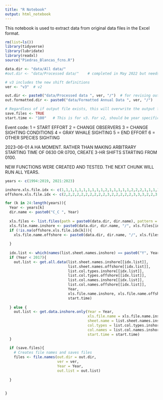```yaml
---
title: "R Notebook"
output: html_notebook
---
```


This notebook is used to extract data from original data files in the Excel format. 

```r
rm(list=ls())
library(tidyverse)
library(lubridate)
library(readxl)
source("Piedras_Blancas_fcns.R")

data.dir <- "data/All data/"
#out.dir <- "data/Processed data/"    # completed in May 2022 but needs revisions

# v3 includes the new shift definitions
ver <- "v3"  # v2

out.dir <- paste0("data/Processed data ", ver, "/")  # for revising outputs
out.formatted.dir <- paste0("data/Formatted Annual Data ", ver, "/")

# Regardless of if output file exists, this will overwrite the output files
save.files <- TRUE
start.time <- "100"   # This is for v3. For v2, should be year specific.


```

Event code:
1 = START EFFORT
2 = CHANGE OBSERVERS
3 = CHANGE SIGHTING CONDITIONS
4 = GRAY WHALE SIGHTING
5 = END EFFORT
6 = OTHER SPECIES SIGHTING

2023-06-01 A HA MOMENT. RATHER THAN MAKING ARBITRARY STARTING TIME OF 0630 OR 0700, CREATE 3-HR SHIFTS STARTING FROM 0100. 

NEW FUNCTIONS WERE CREATED AND TESTED. THE NEXT CHUNK WILL RUN ALL YEARS. 

```r
years <- c(1994:2019, 2021:2023)

inshore.xls.file.idx <- c(1,1,1,1,1,1,1,1,1,1,2,1,1,1,1,1,2,2,2,1,1,1,1,1,1,1,1,1,1)
offshore.xls.file.idx <- c(2,2,2,2,2,2,2,2,2,2,3,2,2,2,2,2,3,3,3,2,2,3,2,NA,NA,NA,NA,NA,NA)

for (k in 24:length(years)){
  Year <- years[k]
  dir.name <- paste0("C_C ", Year)
  
  xls.files <- list.files(path = paste0(data.dir, dir.name), pattern = ".xls")
  xls.file.name.inshore <- paste0(data.dir, dir.name, "/", xls.files[inshore.xls.file.idx[k]])
  if (!is.na(offshore.xls.file.idx[k])){
    xls.file.name.offshore <- paste0(data.dir, dir.name, "/", xls.files[offshore.xls.file.idx[k]])
    
  }
  
  idx.list <- which(names(list.sheet.names.inshore) == paste0("Y", Year))
  if (Year < 2017){
    out.list <- get.all.data(list.sheet.names.inshore[[idx.list]], 
                             list.sheet.names.offshore[[idx.list]],
                             list.col.types.inshore[[idx.list]], 
                             list.col.types.offshore[[idx.list]],
                             list.col.names.inshore[[idx.list]], 
                             list.col.names.offshore[[idx.list]],
                             Year, 
                             xls.file.name.inshore, xls.file.name.offshore,
                             start.time)
    
  } else {
    out.list <- get.data.inshore.only(Year = Year,
                                      xls.file.name = xls.file.name.inshore,
                                      sheet.name = list.sheet.names.inshore[[idx.list]],
                                      col.types = list.col.types.inshore[[idx.list]],
                                      col.names = list.col.names.inshore[[idx.list]],
                                      start.time = start.time)
  }
  
  if (save.files){
    # Creates file names and saves files
    files <- file.names(out.dir = out.dir, 
                        ver = ver, 
                        Year = Year, 
                        out.list = out.list)
    
  }
  
  
}

```

